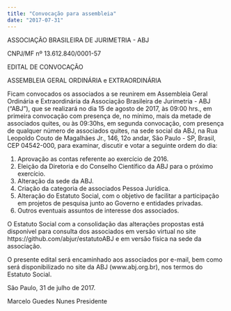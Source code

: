 ```yaml
---
title: "Convocação para assembleia"
date: "2017-07-31"
---
```


ASSOCIAÇÃO BRASILEIRA DE JURIMETRIA - ABJ

CNPJ/MF nº 13.612.840/0001-57

EDITAL DE CONVOCAÇÃO

ASSEMBLEIA GERAL ORDINÁRIA e EXTRAORDINÁRIA

Ficam convocados os associados a se reunirem em Assembleia Geral Ordinária e Extraordinária da Associação Brasileira de Jurimetria - ABJ ("ABJ"), que se realizará no dia 15 de agosto de 2017, às 09:00 hrs., em primeira convocação com presença de, no mínimo, mais da metade de associados quites, ou às 09:30hs, em segunda convocação, com presença de qualquer número de associados quites, na sede social da ABJ, na Rua Leopoldo Couto de Magalhães Jr., 146, 12o andar, São Paulo - SP, Brasil, CEP 04542-000, para examinar, discutir e votar a seguinte ordem do dia:

1.  Aprovação as contas referente ao exercício de 2016.
2.  Eleição da Diretoria e do Conselho Científico da ABJ para o próximo exercício.
3.  Alteração da sede da ABJ.
4.  Criação da categoria de associados Pessoa Jurídica.
5.  Alteração do Estatuto Social, com o objetivo de facilitar a participação em projetos de pesquisa junto ao Governo e entidades privadas.
6.  Outros eventuais assuntos de interesse dos associados.

O Estatuto Social com a consolidação das alterações propostas está disponível para consulta dos associados em versão virtual no site https://github.com/abjur/estatutoABJ e em versão física na sede da associação.

O presente edital será encaminhado aos associados por e-mail, bem como será disponibilizado no site da ABJ (www.abj.org.br), nos termos do Estatuto Social.

São Paulo, 31 de julho de 2017.

Marcelo Guedes Nunes
Presidente
